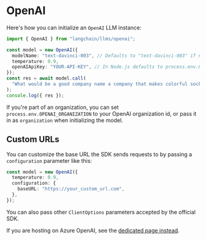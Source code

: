 # OpenAI

Here's how you can initialize an `OpenAI` LLM instance:

```typescript
import { OpenAI } from "langchain/llms/openai";

const model = new OpenAI({
  modelName: "text-davinci-003", // Defaults to "text-davinci-003" if no model provided.
  temperature: 0.9,
  openAIApiKey: "YOUR-API-KEY", // In Node.js defaults to process.env.OPENAI_API_KEY
});
const res = await model.call(
  "What would be a good company name a company that makes colorful socks?"
);
console.log({ res });
```

If you're part of an organization, you can set `process.env.OPENAI_ORGANIZATION` to your OpenAI organization id, or pass it in as `organization` when
initializing the model.

## Custom URLs

You can customize the base URL the SDK sends requests to by passing a `configuration` parameter like this:

```typescript
const model = new OpenAI({
  temperature: 0.9,
  configuration: {
    baseURL: "https://your_custom_url.com",
  },
});
```

You can also pass other `ClientOptions` parameters accepted by the official SDK.

If you are hosting on Azure OpenAI, see the [dedicated page instead](/docs/integrations/llms/azure).
